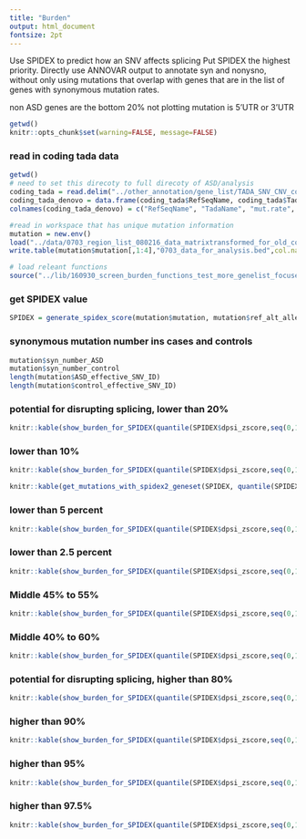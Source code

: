 ```yaml
---
title: "Burden"
output: html_document
fontsize: 2pt
---
```


Use SPIDEX to predict how an SNV affects splicing
Put SPIDEX the highest priority.
Directly use ANNOVAR output to annotate syn and nonysno, without only using mutations that overlap with genes that are in the list of genes with synonymous mutation rates. 

non ASD genes are the bottom 20%
not plotting mutation is 5'UTR or 3'UTR

```r
getwd()
knitr::opts_chunk$set(warning=FALSE, message=FALSE)
```
### read in coding tada data

```r
getwd()
# need to set this direcoty to full direcoty of ASD/analysis
coding_tada = read.delim("../other_annotation/gene_list/TADA_SNV_CNV_combined_Feb7.txt", header = TRUE, sep = "\t", stringsAsFactors = FALSE)
coding_tada_denovo = data.frame(coding_tada$RefSeqName, coding_tada$TadaName, coding_tada$mut.rate, coding_tada$dn.LoF, coding_tada$dn.mis3, coding_tada$BF.SNV.dn, coding_tada$BF.combined, coding_tada$qvalue.combined)
colnames(coding_tada_denovo) = c("RefSeqName", "TadaName", "mut.rate", "dn.LoF", "dn.mis3", "BF.SNV.dn", "BF.combined", "qvalue.combined")

#read in workspace that has unique mutation information
mutation = new.env()
load("../data/0703_region_list_080216_data_matrixtransformed_for_old_code.Rdata", envir = mutation)
write.table(mutation$mutation[,1:4],"0703_data_for_analysis.bed",col.names = FALSE, row.names = FALSE, sep = "\t", quote = FALSE)

# load releant functions
source("../lib/160930_screen_burden_functions_test_more_genelist_focused.R")

```


### get SPIDEX value ###
```r
SPIDEX = generate_spidex_score(mutation$mutation, mutation$ref_alt_allele)
```

### synonymous mutation number ins cases and controls
```r
mutation$syn_number_ASD
mutation$syn_number_control
length(mutation$ASD_effective_SNV_ID)
length(mutation$control_effective_SNV_ID)

```
### potential for disrupting splicing, lower than 20%
```r
knitr::kable(show_burden_for_SPIDEX(quantile(SPIDEX$dpsi_zscore,seq(0,1,0.1),na.rm = TRUE)[1],quantile(SPIDEX$dpsi_zscore,seq(0,1,0.1),na.rm = TRUE)[3],syn_ASD = mutation$syn_number_ASD, syn_control = mutation$syn_number_control))
```

### lower than 10%
```r
knitr::kable(show_burden_for_SPIDEX(quantile(SPIDEX$dpsi_zscore,seq(0,1,0.1),na.rm = TRUE)[1],quantile(SPIDEX$dpsi_zscore,seq(0,1,0.1),na.rm = TRUE)[2],syn_ASD = mutation$syn_number_ASD, syn_control = mutation$syn_number_control))
```

```r
knitr::kable(get_mutations_with_spidex2_geneset(SPIDEX, quantile(SPIDEX$dpsi_zscore,seq(0,1,0.1),na.rm = TRUE)[1],quantile(SPIDEX$dpsi_zscore,seq(0,1,0.1),na.rm = TRUE)[2], stringent_ASD),syn_ASD = mutation$syn_number_ASD, syn_control = mutation$syn_number_control)
```

### lower than 5 percent
```r
knitr::kable(show_burden_for_SPIDEX(quantile(SPIDEX$dpsi_zscore,seq(0,1,0.05),na.rm = TRUE)[1],quantile(SPIDEX$dpsi_zscore,seq(0,1,0.05),na.rm = TRUE)[2], syn_ASD = mutation$syn_number_ASD, syn_control = mutation$syn_number_control))
```

### lower than 2.5 percent
```r
knitr::kable(show_burden_for_SPIDEX(quantile(SPIDEX$dpsi_zscore,seq(0,1,0.025),na.rm = TRUE)[1],quantile(SPIDEX$dpsi_zscore,seq(0,1,0.025),na.rm = TRUE)[2], syn_ASD = mutation$syn_number_ASD, syn_control = mutation$syn_number_control))
```


### Middle 45% to 55%
```r
knitr::kable(show_burden_for_SPIDEX(quantile(SPIDEX$dpsi_zscore,seq(0,1,0.025),na.rm = TRUE)[19],quantile(SPIDEX$dpsi_zscore,seq(0,1,0.025),na.rm = TRUE)[23], syn_ASD = mutation$syn_number_ASD, syn_control = mutation$syn_number_control))
```

### Middle 40% to 60%
```r
knitr::kable(show_burden_for_SPIDEX(quantile(SPIDEX$dpsi_zscore,seq(0,1,0.025),na.rm = TRUE)[17],quantile(SPIDEX$dpsi_zscore,seq(0,1,0.025),na.rm = TRUE)[25], syn_ASD = mutation$syn_number_ASD, syn_control = mutation$syn_number_control))
```


### potential for disrupting splicing, higher than 80% 
```r
knitr::kable(show_burden_for_SPIDEX(quantile(SPIDEX$dpsi_zscore,seq(0,1,0.1),na.rm = TRUE)[9],quantile(SPIDEX$dpsi_zscore,seq(0,1,0.1),na.rm = TRUE)[11], syn_ASD = mutation$syn_number_ASD, syn_control = mutation$syn_number_control))
```

### higher than 90%
```r
knitr::kable(show_burden_for_SPIDEX(quantile(SPIDEX$dpsi_zscore,seq(0,1,0.1),na.rm = TRUE)[10],quantile(SPIDEX$dpsi_zscore,seq(0,1,0.1),na.rm = TRUE)[11], syn_ASD = mutation$syn_number_ASD, syn_control = mutation$syn_number_control))
```

### higher than 95%
```r
knitr::kable(show_burden_for_SPIDEX(quantile(SPIDEX$dpsi_zscore,seq(0,1,0.05),na.rm = TRUE)[20],quantile(SPIDEX$dpsi_zscore,seq(0,1,0.05),na.rm = TRUE)[21], syn_ASD = mutation$syn_number_ASD, syn_control = mutation$syn_number_control))
```

### higher than 97.5%
```r
knitr::kable(show_burden_for_SPIDEX(quantile(SPIDEX$dpsi_zscore,seq(0,1,0.025),na.rm = TRUE)[40],quantile(SPIDEX$dpsi_zscore,seq(0,1,0.025),na.rm = TRUE)[41], syn_ASD = mutation$syn_number_ASD, syn_control = mutation$syn_number_control))
```

